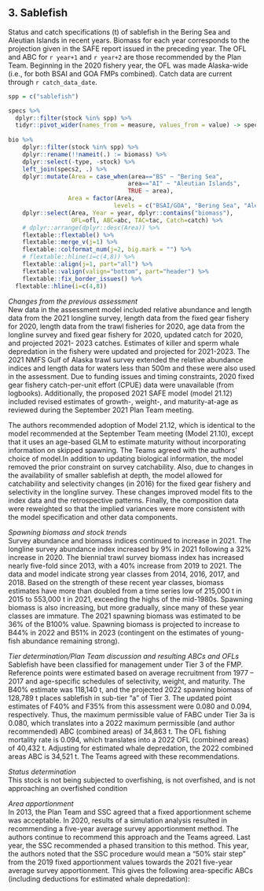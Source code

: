 ## 3. Sablefish

Status and catch specifications (t) of sablefish in the Bering Sea and Aleutian Islands in recent years.
Biomass for each year corresponds to the projection given in the SAFE report issued in the preceding year.
The OFL and ABC for `r year+1` and `r year+2` are those recommended by the Plan Team. 
Beginning in the 2020 fishery year, the OFL was made Alaska-wide (i.e., for both BSAI and GOA FMPs combined). 
Catch data are current through `r catch_data_date`.

```r
spp = c("sablefish")

specs %>% 
  dplyr::filter(stock %in% spp) %>% 
  tidyr::pivot_wider(names_from = measure, values_from = value) -> specs2
  
bio %>%
    dplyr::filter(stock %in% spp) %>%
    dplyr::rename(!!nameit(.) := biomass) %>%
    dplyr::select(-type, -stock) %>%
    left_join(specs2, .) %>%
    dplyr::mutate(Area = case_when(area=="BS" ~ "Bering Sea",
                                  area=="AI" ~ "Aleutian Islands",
                                  TRUE ~ area),
                 Area = factor(Area,
                              levels = c("BSAI/GOA", "Bering Sea", "Aleutian Islands"))) %>%
    dplyr::select(Area, Year = year, dplyr::contains("biomass"),
                  OFL=ofl, ABC=abc, TAC=tac, Catch=catch) %>%
    # dplyr::arrange(dplyr::desc(Area)) %>%
    flextable::flextable() %>%
    flextable::merge_v(j=1) %>%
    flextable::colformat_num(j=2, big.mark = "") %>%
    # flextable::hline(i=c(4,8)) %>%
    flextable::align(j=1, part="all") %>%
    flextable::valign(valign="bottom", part="header") %>%
    flextable::fix_border_issues() %>% 
  flextable::hline(i=c(4,8)) 

```

*Changes from the previous assessment*  
New data in the assessment model included relative abundance and length data from the 2021 longline
survey, length data from the fixed gear fishery for 2020, length data from the trawl fisheries for 2020, age
data from the longline survey and fixed gear fishery for 2020, updated catch for 2020, and projected 2021-
2023 catches. Estimates of killer and sperm whale depredation in the fishery were updated and projected
for 2021-2023. The 2021 NMFS Gulf of Alaska trawl survey extended the relative abundance indices and
length data for waters less than 500m and these were also used in the assessment. Due to funding issues
and timing constraints, 2020 fixed gear fishery catch-per-unit effort (CPUE) data were unavailable (from
logbooks). Additionally, the proposed 2021 SAFE model (model 21.12) included revised estimates of
growth-, weight-, and maturity-at-age as reviewed during the September 2021 Plan Team meeting.

The authors recommended adoption of Model 21.12, which is identical to the model recommended at the
September Team meeting (Model 21.10), except that it uses an age-based GLM to estimate maturity without
incorporating information on skipped spawning. The Teams agreed with the authors’ choice of model.In
addition to updating biological information, the model removed the prior constraint on survey catchability.
Also, due to changes in the availability of smaller sablefish at depth, the model allowed for catchability and selectivity changes (in 2016) for the fixed gear fishery and selectivity in the longline survey. These changes improved model fits to the index data and the retrospective patterns. Finally, the composition data were reweighted so that the implied variances were more consistent with the model specification and other data
components.

*Spawning biomass and stock trends*  
Survey abundance and biomass indices continued to increase in 2021. The longline survey abundance index
increased by 9% in 2021 following a 32% increase in 2020. The biennial trawl survey biomass index has
increased nearly five-fold since 2013, with a 40% increase from 2019 to 2021. The data and model indicate
strong year classes from 2014, 2016, 2017, and 2018. Based on the strength of these recent year classes,
biomass estimates have more than doubled from a time series low of 215,000 t in 2015 to 553,000 t in 2021,
exceeding the highs of the mid-1980s. Spawning biomass is also increasing, but more gradually, since many
of these year classes are immature. The 2021 spawning biomass was estimated to be 36% of the B100% value.
Spawning biomass is projected to increase to B44% in 2022 and B51% in 2023 (contingent on the estimates of
young-fish abundance remaining strong).

*Tier determination/Plan Team discussion and resulting ABCs and OFLs*  
Sablefish have been classified for management under Tier 3 of the FMP. Reference points were estimated
based on average recruitment from 1977 – 2017 and age-specific schedules of selectivity, weight, and
maturity. The B40% estimate was 118,140 t, and the projected 2022 spawning biomass of 128,789 t places
sablefish in sub-tier “a” of Tier 3. The updated point estimates of F40% and F35% from this assessment were 0.080 and 0.094, respectively. 
Thus, the maximum permissible value of FABC under Tier 3a is 0.080, which translates into a 2022 maximum permissible (and author recommended) ABC (combined areas) of 34,863 t. The OFL fishing mortality rate is 0.094, which translates into a 2022 OFL (combined areas) of 40,432 t.
Adjusting for estimated whale depredation, the 2022 combined areas ABC is 34,521 t. 
The Teams agreed
with these recommendations.

*Status determination*  
This stock is not being subjected to overfishing, is not overfished, and is not approaching an overfished
condition

*Area apportionment*  
In 2013, the Plan Team and SSC agreed that a fixed apportionment scheme was acceptable. In 2020,
results of a simulation analysis resulted in recommending a five-year average survey apportionment
method. The authors continue to recommend this approach and the Teams agreed. Last year, the SSC
recommended a phased transition to this method. This year, the authors noted that the SSC procedure
would mean a “50% stair step” from the 2019 fixed apportionment values towards the 2021 five-year
average survey apportionment. This gives the following area-specific ABCs (including deductions for
estimated whale depredation):


